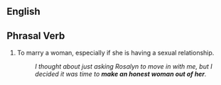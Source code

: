 ==English==

==Phrasal Verb==
# {{context|idiomatic|informal}} To marry a woman, especially if she is having a sexual relationship. 
#: ''I thought about just asking Rosalyn to move in with me, but I decided it was time to '''make an honest woman out of her'''.''